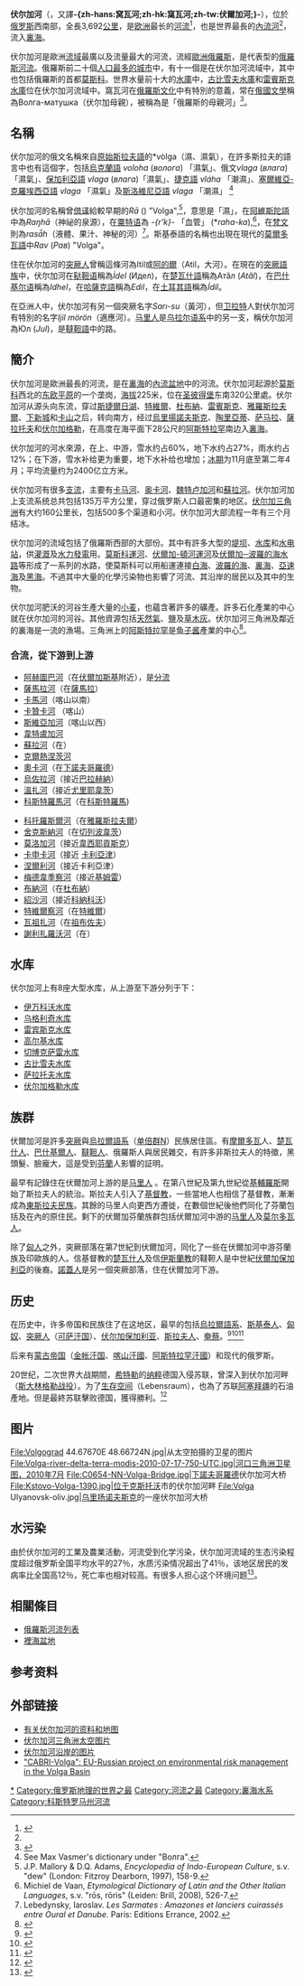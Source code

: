 {{noteTA
|G1=Unit
|T=zh-cn:伏尔加河; zh-tw:窩瓦河; zh-hk:伏爾加河;
|1=zh-cn:伏尔加河; zh-tw:窩瓦河; zh-hk:伏爾加河;
|2=zh-cn:水平; zh-tw:水準;
}}
{{Geobox
| River
<!--***Name section***-->
|name=伏尔加河
|native_name={{lang|ru|Волга}}
|other_name=
|other_name1=
|category_hide = 1
<!-- *** Image *** --->
|image                       = Volga Ulyanovsk-oliv.jpg
|image_size                  = 300
|image_caption               = 伏尔加河流经[[乌里扬诺夫斯克|乌里扬诺夫斯克]]
<!-- *** Country etc. *** -->
|country                     = {{RUS}}
|country1                    =
|state                       =
|state1                      =
|region                      =
|region1                     =
|district                    =
|district1                   =
|city                        = [[阿斯特拉罕|阿斯特拉罕]]
|city1                       = [[伏爾加格勒|伏爾加格勒]]
|city2                       = [[萨拉托夫|萨拉托夫]]
|city3                       = [[薩馬拉|薩馬拉]]
|city4                       = [[喀山|喀山]]
|city5                       = [[乌里扬诺夫斯克|乌里扬诺夫斯克]]
|city6                       = [[下诺夫哥罗德|下诺夫哥罗德]]
|city7                       = [[雅罗斯拉夫尔|雅罗斯拉夫尔]]
|city8                       = [[特维尔|特维尔]]
<!-- *** Geography *** -->
|length                      = 3692
|watershed                   = 1380000
|discharge                   = 8060
|discharge_max               =
|discharge_min               =
|discharge1_location         =
|discharge1                  =
<!-- *** Source *** -->
|source_name                 =
|source_location             = [[瓦尔代高地|瓦尔代高地]]
|source_district             =
|source_region               = [[特维尔州|特维尔州]]
|source_state                =
|source_country              =
|source_lat_d                = 57
|source_lat_m                = 9
|source_lat_NS               = N
|source_long_d               = 32
|source_long_m               = 36
|source_long_EW              = E
|source_elevation            = 225
|source_length               =
<!-- *** Mouth *** -->
|mouth_name                  = [[里海|里海]]
|mouth_location              =
|mouth_district              =
|mouth_region                = [[阿斯特拉罕州|阿斯特拉罕州]]
|mouth_state                 =
|mouth_country               =
|mouth_lat_d                 = 45
|mouth_lat_m                 = 50
|mouth_lat_NS                = N
|mouth_long_d                = 47
|mouth_long_m                = 58
|mouth_long_EW               = E
| mouth_coordinates_note = <ref>{{GEOnet2|32FA87888EC23774E0440003BA962ED3|Volga}}</ref>
|mouth_elevation             = -28
<!-- *** Tributaries *** -->
|tributary_left              = [[卡馬河|卡馬河]]
|tributary_left1             =
|tributary_right             = [[奥卡河|奥卡河]]
|tributary_right1            =
<!-- *** Free fields *** -->
|free_name                   =
|free_value                  =
<!-- *** Map section *** -->
|map                         = volgarivermap.png
|map_size                    = 300
|map_caption                 = 伏尔加河流域图
}}

'''伏尔加河'''（{{lang-ru|Волга}}，又譯'''-{zh-hans:窝瓦河;zh-hk:窩瓦河;zh-tw:伏爾加河;}-'''），位於[[俄罗斯|俄罗斯]]西南部，全長3,692[[公里|公里]]，是[[欧洲|欧洲]]最长的[[河流|河流]]<ref name="地球之靈動">{{cite book|title=地球之靈動 世界著名河流介紹|url=http://books.google.com/books?id=Y23LAwAAQBAJ&pg=PT128|publisher=右灰文化傳播有限公司|pages=128–|id=GGKEY:003XBQ2XA45}}</ref>，也是世界最長的[[河流#內流河|內流河]]<ref name="地球之靈動"/>，流入[[裏海|裏海]]。

伏尔加河是歐洲[[流域|流域]]最廣以及流量最大的河流，流經[[歐洲俄羅斯|歐洲俄羅斯]]，是代表型的[[俄羅斯河流列表|俄羅斯河流]]。俄羅斯前二十個[[俄羅斯城市和城鎮人口列表|人口最多的城市]]中，有十一個是在伏尔加河流域中，其中也包括俄羅斯的首都[[莫斯科|莫斯科]]。世界水量前十大的[[水庫|水庫]]中，[[古比雪夫水庫|古比雪夫水庫]]和[[雷賓斯克水庫|雷賓斯克水庫]]位在伏尔加河流域中。窩瓦河在[[俄羅斯文化|俄羅斯文化]]中有特別的意義，常在[[俄國文學|俄國文學]]稱為Волга-матушка（伏尔加母親），被稱為是「俄羅斯的母親河」<ref name="何倩2014">{{cite book|author=何倩|title=一本书读通世界地理|url=http://books.google.com/books?id=r4GZAgAAQBAJ&pg=PT49|date=16 January 2014|publisher=南文博雅|pages=49–|id=GGKEY:2E7FPWTZZKR}}</ref>。

==名稱==
伏尔加河的俄文名稱''{{lang|ru|Волга}}''來自[[原始斯拉夫語|原始斯拉夫語]]的*vòlga（濕、濕氣），在許多斯拉夫的語言中也有這個字，包括[[烏克蘭語|烏克蘭語]] ''voloha'' (''волога'') 「濕氣」、俄文''vlaga'' (''влага'') 「濕氣」、[[保加利亞語|保加利亞語]] ''vlaga'' (''влага'')「濕氣」、[[捷克語|捷克語]] ''vláha'' 「潮濕」、[[塞爾維亞-克羅埃西亞語|塞爾維亞-克羅埃西亞語]] ''vlaga'' 「濕氣」及[[斯洛維尼亞語|斯洛維尼亞語]] ''vlaga'' 「潮濕」 <ref>See Max Vasmer's dictionary under "Волга".</ref>

伏尔加河的名稱曾[[借译|借译]]給較早期的{{ilh/en|斯基泰語|Scythian languages}}''Rā'' ({{lang|grc|Ῥᾶ}}) "Volga",<ref>J.P. Mallory & D.Q. Adams, ''Encyclopedia of Indo-European Culture'', s.v. "dew" (London: Fitzroy Dearborn, 1997), 158-9.</ref>，意思是「濕」，在[[阿維斯陀語|阿維斯陀語]]中為''Raŋhā''（神祕的泉源），在[[粟特语|粟特语]]為 ''-{r’k}-'' 「血管」 (*''raha-ka''),<ref>Michiel de Vaan, ''Etymological Dictionary of Latin and the Other Italian Languages'', s.v. "rōs, rōris" (Leiden: Brill, 2008), 526-7.</ref>，在[[梵文|梵文]]則為''rasā́h''（液體、果汁、神秘的河）<ref>Lebedynsky, Iaroslav. ''Les Sarmates : Amazones et lanciers cuirassés entre Oural et Danube''. Paris: Editions Errance, 2002.</ref>。斯基泰語的名稱也出現在現代的[[莫爾多瓦語支|莫爾多瓦語]]中''Rav'' (''Рав'') "Volga"。

住在伏尔加河的[[突厥人|突厥人]]曾稱這條河為Itil或[[阿的爾|阿的爾]]（Atil，大河）。在現在的[[突厥語族|突厥語族]]中，伏尔加河在[[鞑靼语|鞑靼语]]稱為''İdel'' (Идел)，在[[楚瓦什語|楚瓦什語]]稱為Атăл (''Atăl'')，在[[巴什基尔语|巴什基尔语]]稱為''Idhel''，在[[哈薩克語|哈薩克語]]稱為''Edil''，在[[土耳其語|土耳其語]]稱為''İdil''。

在亞洲人中，伏尔加河有另一個突厥名字''Sarı-su''（黃河），但[[卫拉特|卫拉特]]人對伏尔加河有特別的名字''Ijil mörön''（適應河）。[[马里人|马里人]]是[[乌拉尔语系|乌拉尔语系]]中的另一支，稱伏尔加河為Юл (''Jul'')，是[[韃靼語|韃靼語]]中的路。

== 簡介 ==
伏尔加河是歐洲最長的河流，是在[[裏海|裏海]]的[[內流盆地|內流盆地]]中的河流。伏尔加河起源於[[莫斯科|莫斯科]]西北的[[东欧平原|东欧平原]]的一个垄岗，[[海拔|海拔]]225米，位在[[圣彼得堡|圣彼得堡]]东南320公里處。伏尔加河从源头向东流，穿过[[斯捷爾日湖|斯捷爾日湖]]、[[特維爾|特維爾]]、[[杜布納|杜布納]]、[[雷賓斯克|雷賓斯克]]、[[雅羅斯拉夫爾|雅羅斯拉夫爾]]、[[下诺夫哥罗德|下新城]]和[[卡山|卡山]]之后，转向南方，经过[[烏里揚諾夫斯克|烏里揚諾夫斯克]]、[[陶里亞蒂|陶里亞蒂]]、[[萨马拉|萨马拉]]、[[薩拉托夫|薩拉托夫]]和[[伏尔加格勒|伏尔加格勒]]，在高度在海平面下28公尺的[[阿斯特拉罕|阿斯特拉罕]]南边入[[裏海|裏海]]。

伏尔加河的河水來源，在上、中游，雪水约占60%，地下水约占27%，雨水约占12%；在下游，雪水补给更为重要，地下水补给也增加；[[冰期|冰期]]为11月底至第二年4月；平均流量约为2400亿立方米。

伏尔加河有很多[[支流|支流]]，主要有[[卡马河|卡马河]]、[[奥卡河|奥卡河]]、[[魏特卢加河|魏特卢加河]]和[[蘇拉河|蘇拉河]]。伏尔加河加上支流系统总共包括135万平方公里，穿过俄罗斯人口最密集的地区。[[伏尔加三角洲|伏尔加三角洲]]有大约160公里长，包括500多个渠道和小河。伏尔加河大部流程一年有三个月结冰。

伏尔加河的流域包括了俄羅斯西部的大部份。其中有許多大型的[[堤坝|堤坝]]、[[水库|水库]]和[[水电站|水电站]]，供[[灌溉|灌溉]]及[[水力發電|水力發電]]用。[[莫斯科運河|莫斯科運河]]、[[伏爾加-頓河運河|伏爾加-頓河運河]]及[[伏爾加─波羅的海水路|伏爾加─波羅的海水路]]等形成了一系列的水路，使莫斯科可以用船運連接[[白海|白海]]、[[波羅的海|波羅的海]]、[[裏海|裏海]]、[[亞速海|亞速海]]及[[黑海|黑海]]。不過其中大量的化學污染物也影響了河流、其沿岸的居民以及其中的生物。

伏尔加河肥沃的河谷生產大量的[[小麦|小麦]]，也蘊含著許多的礦產。許多石化產業的中心就在伏尔加河的河谷。其他資源包括[[天然氣|天然氣]]、[[盐_(化学)|鹽]]及[[草木灰|草木灰]]。伏尔加河三角洲及鄰近的裏海是一流的漁場。三角洲上的[[阿斯特拉罕|阿斯特拉罕]]是[[鱼子酱|鱼子酱]]產業的中心<REF>
{{cite web |url=http://luxury.chinadaily.com.cn/2011-09/06/content_13685395.htm |language=zh |title=顶级鱼子酱的前世今生(图) |publisher=中國日報網 |date=2011-09-06 |accessdate=2014-10-07 |archive-date=2019-07-27 |archive-url=https://web.archive.org/web/20190727144124/http://luxury.chinadaily.com.cn/2011-09/06/content_13685395.htm |dead-url=no }}
</REF>。

===合流，從下游到上游===
{{multicol|60%}}
*[[阿赫圖巴河|阿赫圖巴河]]（在[[伏爾加斯基|伏爾加斯基]]附近），是[[分流_(水文学)|分流]]
*[[薩馬拉河|薩馬拉河]]（在[[薩馬拉|薩馬拉]]）
*[[卡馬河|卡馬河]]（喀山以南）
*[[卡贊卡河|卡贊卡河]] （喀山）
*[[斯維亞加河|斯維亞加河]]（喀山以西）
*[[韋特盧加河|韋特盧加河]]
*[[蘇拉河|蘇拉河]]（在{{link-en|瓦西里蘇爾斯克|Vasilsursk}}）
*[[克爾熱涅茨河|克爾熱涅茨河]]
*[[奧卡河|奧卡河]]（在[[下諾夫哥羅德|下諾夫哥羅德]]）
*[[烏佐拉河|烏佐拉河]]（接近[[巴拉赫納|巴拉赫納]]）
*[[溫扎河|溫扎河]]（接近[[尤里耶韋茨|尤里耶韋茨]]）
*[[科斯特羅馬河|科斯特羅馬河]]（在[[科斯特羅馬|科斯特羅馬]])
{{multicol-break}}
*[[科托羅斯爾河|科托羅斯爾河]]（在[[雅羅斯拉夫爾|雅羅斯拉夫爾]]）
*[[舍克斯納河|舍克斯納河]]（在[[切列波韋茨|切列波韋茨]]）
*[[莫洛加河|莫洛加河]]（接近[[韋西耶貢斯克|韋西耶貢斯克]]）
*[[卡申卡河|卡申卡河]]（接近 [[卡利亞津|卡利亞津]]）
*[[涅爾利河_(伏爾加河流域)|涅爾利河]]（接近卡利亞津）
*[[梅德韋季察河_(伏爾加河流域)|梅德韋季察河]]（接近[[基姆雷|基姆雷]]）
*[[杜布納河_(伏爾加河流域)|布納河]]（在[[杜布納|杜布納]]）
*[[紹沙河|紹沙河]]（接近[[科納科沃|科納科沃]]）
*[[特維爾察河|特維爾察河]]（在[[特維爾|特維爾]]）
*[[瓦祖扎河|瓦祖扎河]]（在[[祖布佐夫|祖布佐夫]]）
*[[謝利扎羅沃河|謝利扎羅沃河]]（在{{link-en|謝利扎羅沃|Selizharovo}}）
{{multicol-end}}

== 水库 ==
伏尔加河上有8座大型水库，从上游至下游分列于下：
* [[伊万科沃水库|伊万科沃水库]]
* [[乌格利奇水库|乌格利奇水库]]
* [[雷宾斯克水库|雷宾斯克水库]]
* [[高尔基水库|高尔基水库]]
* [[切博克萨雷水库|切博克萨雷水库]]
* [[古比雪夫水库|古比雪夫水库]]
* [[萨拉托夫水库|萨拉托夫水库]]
* [[伏尔加格勒水库|伏尔加格勒水库]]

== 族群 ==
伏爾加河是許多[[突厥|突厥]]與[[烏拉爾語系|烏拉爾語系]]（[[单倍群N|单倍群N]]）民族居住區。有[[摩爾多瓦|摩爾多瓦]]人、[[楚瓦什人|楚瓦什人]]、[[巴什基爾人|巴什基爾人]]、[[韃靼人|韃靼人]]、俄羅斯人與居民雜交，有許多非斯拉夫人的特徵，黑頭髮、臉龐大，這是受到[[芬蘭|芬蘭]]人影響的証明。

最早有記錄住在伏爾加河上游的是[[马里人|马里人]]<!--their west ethnic group named [[Merya|Merya]] (Мäрӹ).-->。在第八世紀及第九世紀從[[基輔羅斯|基輔羅斯]]開始了斯拉夫人的統治。斯拉夫人引入了[[基督教|基督教]]，一些當地人也相信了基督教，漸漸成為[[東斯拉夫民族|東斯拉夫民族]]。其餘的马里人向更西方遷徙，在數個世紀後他們同化了芬蘭包括{{Le|Merya|Merya}}及{{Internal link helper/en|Meshchera|Meshchera}}在內的原住民。剩下的伏爾加芬蘭族群包括伏爾加河中游的[[马里人|马里人]]及[[莫尔多瓦人|莫尔多瓦人]]。

除了[[匈人|匈人]]之外，突厥部落在第7世紀到伏爾加河，同化了一些在伏爾加河中游芬蘭族及印歐族的人。信基督教的[[楚瓦什人|楚瓦什人]]及信[[伊斯蘭教|伊斯蘭教]]的韃靼人是中世紀[[伏爾加保加利亞|伏爾加保加利亞]]的後裔。[[諾蓋人|諾蓋人]]是另一個突厥部落，住在伏爾加河下游。

== 历史 ==
在历史中，许多帝国和民族住了在这地区，最早的包括[[烏拉爾語系|烏拉爾語系]]、[[斯基泰人|斯基泰人]]、[[匈奴|匈奴]]、[[突厥|突厥人]]（[[可萨汗国|可萨汗国]]）、[[伏尔加保加利亚|伏尔加保加利亚]]、[[斯拉夫人|斯拉夫人]]、[[奄蔡|奄蔡]]。<ref>{{Cite web|title="Co-operation between the Viking Rus' and the Turkic nomads of steppe in the ninth-eleventh century"|url=http://www.etd.ceu.edu/2018/katona_csete.pdf|accessdate=|author=Katona, Cseste.|date=|format=|publisher=|language=|archive-date=2019-04-18|archive-url=https://web.archive.org/web/20190418221818/http://www.etd.ceu.edu/2018/katona_csete.pdf|dead-url=no}}</ref><ref>{{Cite book|chapter=The Khazars : a Judeo-Turkish Empire on the Steppes, 7th-11th Centuries AD.|url=https://www.worldcat.org/oclc/1076253515|publisher=Bloomsbury Publishing Plc|date=2019|location=London|isbn=978-1-4728-3010-4|oclc=1076253515|last=Zhirohov, Mikhail.|last2=Hook, Christa.}}</ref><ref>{{Cite web|title=VORGESCHICHE DER URALISCHEN SPRACHFAMILIE, GESCHICHTE DER KLEINEREN URALISCHEN SPRACHEN: CHRONOLOGIE|url=https://www.slm.uni-hamburg.de/ifuu/download/helimski/ural-vorgeschichte.pdf|accessdate=|author=|date=|format=|publisher=|language=|archive-date=2019-05-30|archive-url=https://web.archive.org/web/20190530052002/https://www.slm.uni-hamburg.de/ifuu/download/helimski/ural-vorgeschichte.pdf|dead-url=no}}</ref>

后来有[[蒙古帝国|蒙古帝国]]（[[金帐汗国|金帐汗国]]、[[喀山汗國|喀山汗國]]、[[阿斯特拉罕汗國|阿斯特拉罕汗國]]）和现代的俄罗斯。

20世纪，二次世界大战期間，[[希特勒|希特勒]]的[[纳粹|纳粹]]德国入侵苏联，曾深入到伏尔加河畔（[[斯大林格勒战役|斯大林格勒战役]]）。为了[[生存空间|生存空间]]（Lebensraum），也為了苏联[[阿塞拜疆|阿塞拜疆]]的石油產地。但是最終苏联擊败德国，獲得勝利。<ref>{{Cite web|title=The Battle of Stalingrad|url=https://www.historylearningsite.co.uk/world-war-two/famous-battles-of-world-war-two/the-battle-of-stalingrad/|accessdate=|author=|date=|format=|publisher=|language=|archive-date=2015-05-30|archive-url=https://web.archive.org/web/20150530123434/http://www.historylearningsite.co.uk/battle_of_stalingrad.htm|dead-url=no}}</ref>

== 图片 ==
<gallery>
File:Volgograd 44.67670E 48.66724N.jpg|从太空拍摄的卫星的图片
File:Volga-river-delta-terra-modis-2010-07-17-750-UTC.jpg|河口三角洲卫星图，2010年7月
File:C0654-NN-Volga-Bridge.jpg|[[下諾夫哥羅德|下諾夫哥羅德]]伏尔加河大桥
File:Kstovo-Volga-1390.jpg|位于[[克斯托沃|克斯托沃]]市的伏尔加河畔
File:Volga Ulyanovsk-oliv.jpg|[[乌里扬诺夫斯克|乌里扬诺夫斯克]]的一座伏尔加河大桥
</gallery>

== 水污染 ==
由於伏尔加河的工業及農業活動，河流受到化学污染，伏尔加河流域的生态污染程度超过俄罗斯全国平均水平的27％，水质污染情况超出了41％，该地区居民的发病率比全国高12％，死亡率也相对较高。有很多人担心这个环境问题<ref>{{cite web |url=http://www.pep.com.cn/czdl/xszx/rwdl/201008/t20100826_747510.htm |language=zh |title=失火的天堂 |publisher=人民教育出版社 |date=2003-12-13 |accessdate=2014-10-07 |archive-date=2016-03-05 |archive-url=https://web.archive.org/web/20160305033014/http://www.pep.com.cn/czdl/xszx/rwdl/201008/t20100826_747510.htm |dead-url=no }}</ref>。

==相關條目==
*[[俄羅斯河流列表|俄羅斯河流列表]]
*[[裡海盆地|裡海盆地]]

== 参考资料 ==
{{reflist}}

== 外部链接 ==
{{Commons category|Volga}}
* [https://web.archive.org/web/20050924011952/http://earthtrends.wri.org/maps_spatial/maps_detail_static.cfm?map_select=339&theme=2 有关伏尔加河的资料和地图]
* [http://earthfromspace.photoglobe.info/spc_volga_delta.html 伏尔加河三角洲太空图片] {{Wayback|url=http://earthfromspace.photoglobe.info/spc_volga_delta.html |date=20201124160408 }}
* [http://as-volga.com 伏尔加河沿岸的图片] {{Wayback|url=http://as-volga.com/ |date=20110707172425 }}
* [http://cabri-volga.org "CABRI-Volga": EU-Russian project on environmental risk management in the Volga Basin] {{Wayback|url=http://cabri-volga.org/ |date=20201124160415 }}

{{Volga River}}

{{Authority control}}
[[Category:伏爾加河|*]]
[[Category:俄罗斯地理的世界之最|Category:俄罗斯地理的世界之最]]
[[Category:河流之最|Category:河流之最]]
[[Category:裏海水系|Category:裏海水系]]
[[Category:科斯特罗马州河流|Category:科斯特罗马州河流]]